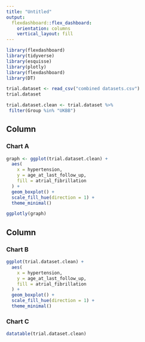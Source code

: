 ```yaml
---
title: "Untitled"
output: 
  flexdashboard::flex_dashboard:
    orientation: columns
    vertical_layout: fill
---
```


```r
library(flexdashboard)
library(tidyverse)
library(esquisse)
library(plotly)
library(flexdashboard)
library(DT)

trial.dataset <- read_csv("combined datasets.csv")
trial.dataset

trial.dataset.clean <- trial.dataset %>%
 filter(Group %in% "UKBB")
```

## Column {data-width="650"}

### Chart A

```r
graph <- ggplot(trial.dataset.clean) +
  aes(
    x = hypertension,
    y = age_at_last_follow_up,
    fill = atrial_fibrillation
  ) +
  geom_boxplot() +
  scale_fill_hue(direction = 1) +
  theme_minimal()

ggplotly(graph)
```

## Column {data-width="350"}

### Chart B

```r
ggplot(trial.dataset.clean) +
  aes(
    x = hypertension,
    y = age_at_last_follow_up,
    fill = atrial_fibrillation
  ) +
  geom_boxplot() +
  scale_fill_hue(direction = 1) +
  theme_minimal()
```

### Chart C

```r
datatable(trial.dataset.clean)
```
